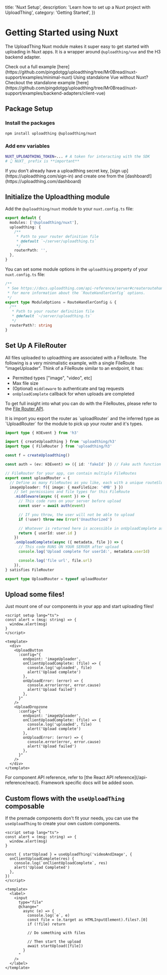 
  title: 'Nuxt Setup',
  description: 'Learn how to set up a Nuxt project with UploadThing',
  category: 'Getting Started',
})

# Getting Started using Nuxt

The UploadThing Nuxt module makes it super easy to get started with uploading in
Nuxt apps. It is a wrapper around `@uploadthing/vue` and the H3 backend adapter.

<Note>
  Check out a full example
  [here](https://github.com/pingdotgg/uploadthing/tree/Mr0Bread/nuxt-support/examples/minimal-nuxt)
</Note>
<Note>
  Using standalone Vue without Nuxt? Checkout the standalone example
  [here](https://github.com/pingdotgg/uploadthing/tree/Mr0Bread/nuxt-support/examples/backend-adapters/client-vue)
</Note>

## Package Setup

### Install the packages

```bash npm2yarn
npm install uploadthing @uploadthing/nuxt
```

### Add env variables

```bash
NUXT_UPLOADTHING_TOKEN=... # A token for interacting with the SDK
# 👆 NUXT_ prefix is **important**
```

<Warning>
  If you don't already have a uploadthing secret key, [sign
  up](https://uploadthing.com/sign-in) and create one from the
  [dashboard!](https://uploadthing.com/dashboard)
</Warning>

## Initialize the Uploadthing module

Add the `@uploadthing/nuxt` module to your `nuxt.config.ts` file:

```ts {{ title: "nuxt.config.ts" }}
export default {
  modules: ['@uploadthing/nuxt'],
  uploadthing: {
    /**
     * Path to your router definition file
     * @default `~/server/uploadthing.ts`
     */
    routerPath: '',
  },
}
```

You can set some module options in the `uploadthing` property of your
`nuxt.config.ts` file:

```ts
/**
 * See https://docs.uploadthing.com/api-reference/server#createroutehandler
 * for more information about the `RouteHandlerConfig` options.
 */
export type ModuleOptions = RouteHandlerConfig & {
  /**
   * Path to your router definition file
   * @default `~/server/uploadthing.ts`
   */
  routerPath?: string
}
```

## Set Up A FileRouter

All files uploaded to uploadthing are associated with a FileRoute. The following
is a very minimalistic example, with a single FileRoute "imageUploader". Think
of a FileRoute similar to an endpoint, it has:

- Permitted types ["image", "video", etc]
- Max file size
- (Optional) `middleware` to authenticate and tag requests
- `onUploadComplete` callback for when uploads are completed

To get full insight into what you can do with the FileRoutes, please refer to
the [File Router API](/file-routes).

<Note>
  It is import you export the router as `uploadRouter` and the inferred type as
  `UploadRouter` for the module to pick up your router and it's types.
</Note>

```ts {{ title: "src/lib/server/uploadthing.ts" }}
import type { H3Event } from 'h3'

import { createUploadthing } from 'uploadthing/h3'
import type { FileRouter } from 'uploadthing/h3'

const f = createUploadthing()

const auth = (ev: H3Event) => ({ id: 'fakeId' }) // Fake auth function

// FileRouter for your app, can contain multiple FileRoutes
export const uploadRouter = {
  // Define as many FileRoutes as you like, each with a unique routeSlug
  imageUploader: f({ image: { maxFileSize: '4MB' } })
    // Set permissions and file types for this FileRoute
    .middleware(async ({ event }) => {
      // This code runs on your server before upload
      const user = await auth(event)

      // If you throw, the user will not be able to upload
      if (!user) throw new Error('Unauthorized')

      // Whatever is returned here is accessible in onUploadComplete as `metadata`
      return { userId: user.id }
    })
    .onUploadComplete(async ({ metadata, file }) => {
      // This code RUNS ON YOUR SERVER after upload
      console.log('Upload complete for userId:', metadata.userId)

      console.log('file url', file.url)
    }),
} satisfies FileRouter

export type UploadRouter = typeof uploadRouter
```

## Upload some files!

Just mount one of our components in your app and start uploading files!

```vue {{ title: "pages/index.vue" }}
<script setup lang="ts">
const alert = (msg: string) => {
  window.alert(msg)
}
</script>

<template>
  <div>
    <UploadButton
      :config="{
        endpoint: 'imageUploader',
        onClientUploadComplete: (file) => {
          console.log('uploaded', file)
          alert('Upload complete')
        },
        onUploadError: (error) => {
          console.error(error, error.cause)
          alert('Upload failed')
        },
      }"
    />
    <UploadDropzone
      :config="{
        endpoint: 'imageUploader',
        onClientUploadComplete: (file) => {
          console.log('uploaded', file)
          alert('Upload complete')
        },
        onUploadError: (error) => {
          console.error(error, error.cause)
          alert('Upload failed')
        },
      }"
    />
  </div>
</template>
```

<Note>
  For component API reference, refer to [the React API
  reference](/api-reference/react). Framework specific docs will be added soon.
</Note>

## Custom flows with the `useUploadThing` composable

If the premade components don't fit your needs, you can use the `useUploadThing`
to create your own custom components.

```vue {{ title: "pages/index.vue" }}
<script setup lang="ts">
const alert = (msg: string) => {
  window.alert(msg)
}

const { startUpload } = useUploadThing('videoAndImage', {
  onClientUploadComplete(res) {
    console.log(`onClientUploadComplete`, res)
    alert('Upload Completed')
  },
})
</script>

<template>
  <label>
    <input
      type="file"
      @change="
        async (e) => {
          console.log(`e`, e)
          const file = (e.target as HTMLInputElement).files?.[0]
          if (!file) return

          // Do something with files

          // Then start the upload
          await startUpload([file])
        }
      "
    />
  </label>
</template>
```
